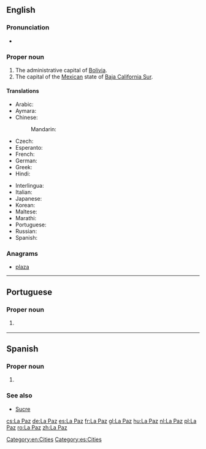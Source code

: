==English==
{{wikipedia}}

===Pronunciation===
* {{IPA|/lɑːˈpæz/}}

===Proper noun===
{{en-proper noun}}

# The administrative capital of [[Bolivia]].
# The capital of the [[Mexico|Mexican]] state of [[Baja California Sur]].

====Translations====
{{trans-top|capital of Bolivia}}
* Arabic: {{t|ar|لاباز|m|tr=labaaz}}
* Aymara: {{t|ay|Chuqiyapu}}
* Chinese:
*: Mandarin: {{t+|cmn|拉巴斯|tr=Lābāsī|sc=Hani}}
* Czech: {{t+|cs|La Paz}}
* Esperanto: {{t|eo|La-Pazo}}
* French: {{t|fr|La Paz|f}}
* German: {{t+|de|La Paz}}
* Greek: {{t|el|Λα Παζ|tr=La Paz}}
* Hindi: {{t|hi|ला पाज़|tr=lā pāz}}
{{trans-mid}}
* Interlingua: {{t|ia|La Paz}}
* Italian: {{t|it|La Paz|f}}
* Japanese: {{t|ja|ラパス|tr=Rapasu}}
* Korean: {{t|ko|라파스|tr=Lapaseu|sc=Hang}}
* Maltese: {{t|mt|La Paz}}
* Marathi: {{t|mr|ला पाज|n|tr=lā pāza|sc=Deva}}
* Portuguese: {{t|pt|La Paz|f}}
* Russian: {{t|ru|Ла-Пас|m|tr=La-Pás}}
* Spanish: {{t+|es|La Paz|f}}
{{trans-bottom}}

===Anagrams===
* [[plaza#English|plaza]]
[[Category:en:Cities]]
----

==Portuguese==

===Proper noun===
{{pt-proper noun|f}}

# {{l/en|La Paz}} {{gloss|capital of Bolivia}}

----

==Spanish==

===Proper noun===
{{es-proper noun|f}}

# {{l|en|La Paz}} {{gloss|capital of [[Bolivia]]}}

===See also===
* [[Sucre]]

[[Category:es:Cities]]

[[cs:La Paz]]
[[de:La Paz]]
[[es:La Paz]]
[[fr:La Paz]]
[[gl:La Paz]]
[[hu:La Paz]]
[[nl:La Paz]]
[[pl:La Paz]]
[[ro:La Paz]]
[[zh:La Paz]]